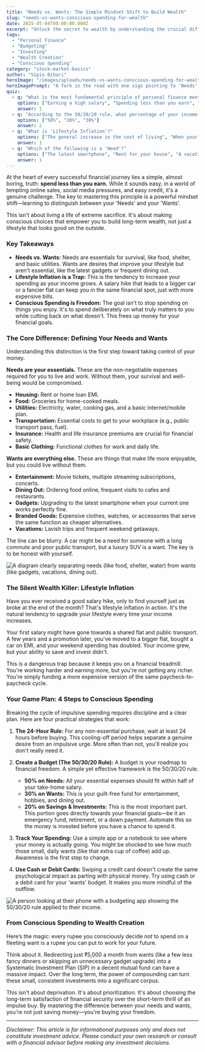 ```yaml
---
title: "Needs vs. Wants: The Simple Mindset Shift to Build Wealth"
slug: "needs-vs-wants-conscious-spending-for-wealth"
date: 2025-05-04T00:00:00.000Z
excerpt: "Unlock the secret to wealth by understanding the crucial difference between what you need and what you want. Learn to control lifestyle inflation and spend consciously to build a richer future."
tags:
  - "Personal Finance"
  - "Budgeting"
  - "Investing"
  - "Wealth Creation"
  - "Conscious Spending"
category: "stock-market-basics"
author: "Vipin Bihari"
heroImage: "/images/uploads/needs-vs-wants-conscious-spending-for-wealth/hero-image.jpg"
heroImagePrompt: "A fork in the road with one sign pointing to 'Needs' and the other to 'Wants', symbolizing a financial choice."
quiz:
  - q: "What is the most fundamental principle of personal finance mentioned in the article?"
    options: ["Earning a high salary", "Spending less than you earn", "Investing in high-risk stocks"]
    answer: 1
  - q: "According to the 50/30/20 rule, what percentage of your income should be allocated to 'Wants'?"
    options: ["50%", "20%", "30%"]
    answer: 2
  - q: "What is 'Lifestyle Inflation'?"
    options: ["The general increase in the cost of living", "When your expenses increase as your income grows", "Investing your salary hike in inflation-beating assets"]
    answer: 1
  - q: "Which of the following is a 'Need'?"
    options: ["The latest smartphone", "Rent for your house", "A vacation to Europe"]
    answer: 1
---
```


At the heart of every successful financial journey lies a simple, almost boring, truth: **spend less than you earn.** While it sounds easy, in a world of tempting online sales, social media pressures, and easy credit, it's a genuine challenge. The key to mastering this principle is a powerful mindset shift—learning to distinguish between your 'Needs' and your 'Wants'.

This isn't about living a life of extreme sacrifice. It's about making conscious choices that empower you to build long-term wealth, not just a lifestyle that looks good on the outside.

### Key Takeaways
*   **Needs vs. Wants:** Needs are essentials for survival, like food, shelter, and basic utilities. Wants are desires that improve your lifestyle but aren't essential, like the latest gadgets or frequent dining out.
*   **Lifestyle Inflation is a Trap:** This is the tendency to increase your spending as your income grows. A salary hike that leads to a bigger car or a fancier flat can keep you in the same financial spot, just with more expensive bills.
*   **Conscious Spending is Freedom:** The goal isn't to stop spending on things you enjoy. It's to spend deliberately on what truly matters to you while cutting back on what doesn't. This frees up money for your financial goals.

### The Core Difference: Defining Your Needs and Wants

Understanding this distinction is the first step toward taking control of your money.

**Needs are your essentials.** These are the non-negotiable expenses required for you to live and work. Without them, your survival and well-being would be compromised.
*   **Housing:** Rent or home loan EMI.
*   **Food:** Groceries for home-cooked meals.
*   **Utilities:** Electricity, water, cooking gas, and a basic internet/mobile plan.
*   **Transportation:** Essential costs to get to your workplace (e.g., public transport pass, fuel).
*   **Insurance:** Health and life insurance premiums are crucial for financial safety.
*   **Basic Clothing:** Functional clothes for work and daily life.

**Wants are everything else.** These are things that make life more enjoyable, but you could live without them.
*   **Entertainment:** Movie tickets, multiple streaming subscriptions, concerts.
*   **Dining Out:** Ordering food online, frequent visits to cafes and restaurants.
*   **Gadgets:** Upgrading to the latest smartphone when your current one works perfectly fine.
*   **Branded Goods:** Expensive clothes, watches, or accessories that serve the same function as cheaper alternatives.
*   **Vacations:** Lavish trips and frequent weekend getaways.

The line can be blurry. A car might be a need for someone with a long commute and poor public transport, but a luxury SUV is a want. The key is to be honest with yourself.

![A diagram clearly separating needs (like food, shelter, water) from wants (like gadgets, vacations, dining out).](/images/uploads/needs-vs-wants-conscious-spending-for-wealth/needs-vs-wants-diagram.png)

### The Silent Wealth Killer: Lifestyle Inflation

Have you ever received a good salary hike, only to find yourself just as broke at the end of the month? That's lifestyle inflation in action. It's the natural tendency to upgrade your lifestyle every time your income increases.

Your first salary might have gone towards a shared flat and public transport. A few years and a promotion later, you've moved to a bigger flat, bought a car on EMI, and your weekend spending has doubled. Your income grew, but your ability to save and invest didn't.

This is a dangerous trap because it keeps you on a financial treadmill. You're working harder and earning more, but you're not getting any richer. You're simply funding a more expensive version of the same paycheck-to-paycheck cycle.

### Your Game Plan: 4 Steps to Conscious Spending

Breaking the cycle of impulsive spending requires discipline and a clear plan. Here are four practical strategies that work:

1.  **The 24-Hour Rule:** For any non-essential purchase, wait at least 24 hours before buying. This cooling-off period helps separate a genuine desire from an impulsive urge. More often than not, you'll realize you don't really need it.

2.  **Create a Budget (The 50/30/20 Rule):** A budget is your roadmap to financial freedom. A simple yet effective framework is the 50/30/20 rule.
    *   **50% on Needs:** All your essential expenses should fit within half of your take-home salary.
    *   **30% on Wants:** This is your guilt-free fund for entertainment, hobbies, and dining out.
    *   **20% on Savings & Investments:** This is the most important part. This portion goes directly towards your financial goals—be it an emergency fund, retirement, or a down payment. Automate this so the money is invested before you have a chance to spend it.

3.  **Track Your Spending:** Use a simple app or a notebook to see where your money is actually going. You might be shocked to see how much those small, daily wants (like that extra cup of coffee) add up. Awareness is the first step to change.

4.  **Use Cash or Debit Cards:** Swiping a credit card doesn't create the same psychological impact as parting with physical money. Try using cash or a debit card for your 'wants' budget. It makes you more mindful of the outflow.

![A person looking at their phone with a budgeting app showing the 50/30/20 rule applied to their income.](/images/uploads/needs-vs-wants-conscious-spending-for-wealth/budgeting-app-50-30-20.png)

### From Conscious Spending to Wealth Creation

Here’s the magic: every rupee you consciously decide *not* to spend on a fleeting want is a rupee you can put to work for your future.

Think about it. Redirecting just ₹5,000 a month from wants (like a few less fancy dinners or skipping an unnecessary gadget upgrade) into a Systematic Investment Plan (SIP) in a decent mutual fund can have a massive impact. Over the long term, the power of compounding can turn these small, consistent investments into a significant corpus.

This isn't about deprivation. It's about prioritization. It's about choosing the long-term satisfaction of financial security over the short-term thrill of an impulse buy. By mastering the difference between your needs and wants, you're not just saving money—you're buying your freedom.

---
*Disclaimer: This article is for informational purposes only and does not constitute investment advice. Please conduct your own research or consult with a financial advisor before making any investment decisions.*